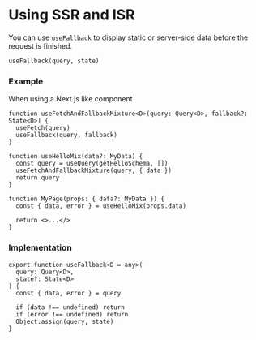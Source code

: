 # Using SSR and ISR

You can use `useFallback` to display static or server-side data before the request is finished.

```tsx
useFallback(query, state) 
```

### Example

When using a Next.js like component

```tsx
function useFetchAndFallbackMixture<D>(query: Query<D>, fallback?: State<D>) {
  useFetch(query)
  useFallback(query, fallback)
}

function useHelloMix(data?: MyData) {
  const query = useQuery(getHelloSchema, [])
  useFetchAndFallbackMixture(query, { data })
  return query
}

function MyPage(props: { data?: MyData }) {
  const { data, error } = useHelloMix(props.data)

  return <>...</>
}
```

### Implementation

```tsx
export function useFallback<D = any>(
  query: Query<D>,
  state?: State<D>
) {
  const { data, error } = query

  if (data !== undefined) return
  if (error !== undefined) return
  Object.assign(query, state)
}
```